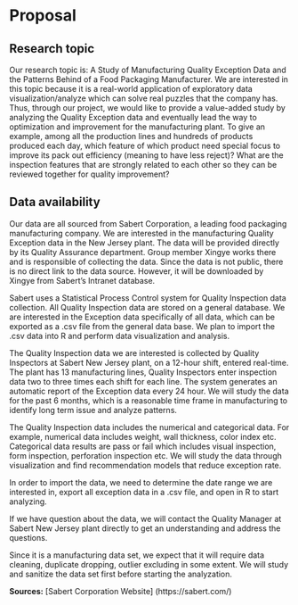 # Proposal

## Research topic

Our research topic is: A Study of Manufacturing Quality Exception Data and the Patterns Behind of a Food Packaging Manufacturer. We are interested in this topic because it is a real-world application of exploratory data visualization/analyze which can solve real puzzles that the company has. Thus, through our project, we would like to provide a value-added study by analyzing the Quality Exception data and eventually lead the way to optimization and improvement for the manufacturing plant. To give an example, among all the production lines and hundreds of products produced each day, which feature of which product need special focus to improve its pack out efficiency (meaning to have less reject)? What are the inspection features that are strongly related to each other so they can be reviewed together for quality improvement?

## Data availability

Our data are all sourced from Sabert Corporation, a leading food packaging manufacturing company. We are interested in the manufacturing Quality Exception data in the New Jersey plant. The data will be provided directly by its Quality Assurance department. Group member Xingye works there and is responsible of collecting the data. Since the data is not public, there is no direct link to the data source. However, it will be downloaded by Xingye from Sabert’s Intranet database. 

Sabert uses a Statistical Process Control system for Quality Inspection data collection. All Quality Inspection data are stored on a general database. We are interested in the Exception data specifically of all data, which can be exported as a .csv file from the general data base. We plan to import the .csv data into R and perform data visualization and analysis. 

The Quality Inspection data we are interested is collected by Quality Inspectors at Sabert New Jersey plant, on a 12-hour shift, entered real-time. The plant has 13 manufacturing lines, Quality Inspectors enter inspection data two to three times each shift for each line. The system generates an automatic report of the Exception data every 24 hour. We will study the data for the past 6 months, which is a reasonable time frame in manufacturing to identify long term issue and analyze patterns. 

The Quality Inspection data includes the numerical and categorical data. For example, numerical data includes weight, wall thickness, color index etc. Categorical data results are pass or fail which includes visual inspection, form inspection, perforation inspection etc. We will study the data through visualization and find recommendation models that reduce exception rate. 

In order to import the data, we need to determine the date range we are interested in, export all exception data in a .csv file, and open in R to start analyzing.

If we have question about the data, we will contact the Quality Manager at Sabert New Jersey plant directly to get an understanding and address the questions.

Since it is a manufacturing data set, we expect that it will require data cleaning, duplicate dropping, outlier excluding in some extent. We will study and sanitize the data set first before starting the analyzation. 

**Sources:**
[Sabert Corporation Website] (https://sabert.com/)


